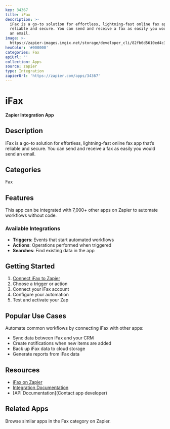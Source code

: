 ```yaml
---
key: 34367
title: iFax
description: >-
  iFax is a go-to solution for effortless, lightning-fast online fax app that’s
  reliable and secure. You can send and receive a fax as easily you would send
  an email.
image: >-
  https://zapier-images.imgix.net/storage/developer_cli/82fb6d5610ed4c390212a93c81ac3f91_2.png?auto=format%2Ccompress&ixlib=python-3.0.0&q=50
hexColor: '#000000'
categories: Fax
apiUrl: ''
collection: Apps
source: zapier
type: Integration
zapierUrl: 'https://zapier.com/apps/34367'
---
```

# iFax

**Zapier Integration App**

## Description

iFax is a go-to solution for effortless, lightning-fast online fax app that’s reliable and secure. You can send and receive a fax as easily you would send an email.

## Categories

Fax

## Features

This app can be integrated with 7,000+ other apps on Zapier to automate workflows without code.

### Available Integrations

- **Triggers**: Events that start automated workflows
- **Actions**: Operations performed when triggered
- **Searches**: Find existing data in the app

## Getting Started

1. [Connect iFax to Zapier](https://zapier.com/apps/34367)
2. Choose a trigger or action
3. Connect your iFax account
4. Configure your automation
5. Test and activate your Zap

## Popular Use Cases

Automate common workflows by connecting iFax with other apps:

- Sync data between iFax and your CRM
- Create notifications when new items are added
- Back up iFax data to cloud storage
- Generate reports from iFax data

## Resources

- [iFax on Zapier](https://zapier.com/apps/34367)
- [Integration Documentation](https://zapier.com/apps/34367/integrations)
- [API Documentation](Contact app developer)

## Related Apps

Browse similar apps in the Fax category on Zapier.
